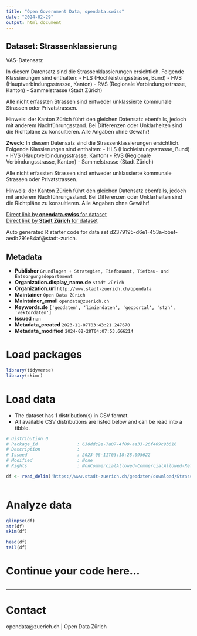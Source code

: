 ```yaml
---
title: "Open Government Data, opendata.swiss"
date: "2024-02-29"
output: html_document
---
```


## Dataset: Strassenklassierung

VAS-Datensatz

In diesem Datensatz sind die Strassenklassierungen ersichtlich. Folgende Klassierungen sind enthalten:
- HLS (Hochleistungsstrasse, Bund)
- HVS (Hauptverbindungsstrasse, Kanton)
- RVS (Regionale Verbindungsstrasse, Kanton)
- Sammelstrasse (Stadt Zürich)

Alle nicht erfassten Strassen sind entweder unklassierte kommunale Strassen oder Privatstrassen.

Hinweis: der Kanton Zürich führt den gleichen Datensatz ebenfalls, jedoch mit anderem Nachführungsstand. Bei Differenzen oder Unklarheiten sind die Richtpläne zu konsultieren.
Alle Angaben ohne Gewähr!

**Zweck**: In diesem Datensatz sind die Strassenklassierungen ersichtlich. Folgende Klassierungen sind enthalten:
- HLS (Hochleistungsstrasse, Bund)
- HVS (Hauptverbindungsstrasse, Kanton)
- RVS (Regionale Verbindungsstrasse, Kanton)
- Sammelstrasse (Stadt Zürich)

Alle nicht erfassten Strassen sind entweder unklassierte kommunale Strassen oder Privatstrassen.

Hinweis: der Kanton Zürich führt den gleichen Datensatz ebenfalls, jedoch mit anderem Nachführungsstand. Bei Differenzen oder Unklarheiten sind die Richtpläne zu konsultieren.
Alle Angaben ohne Gewähr!

[Direct link by **opendata.swiss** for dataset](https://opendata.swiss/de/dataset/strassenklassierung)<br>
[Direct link by **Stadt Zürich** for dataset](https://data.stadt-zuerich.ch/dataset/geo_strassenklassierung)

Auto generated R starter code for data set d2379195-d6e1-453a-bbef-aedb291e84af@stadt-zurich.

## Metadata

- **Publisher** `Grundlagen + Strategien, Tiefbauamt, Tiefbau- und Entsorgungsdepartement`
- **Organization.display_name.de** `Stadt Zürich`
- **Organization.url** `http://www.stadt-zuerich.ch/opendata`
- **Maintainer** `Open Data Zürich`
- **Maintainer_email** `opendata@zuerich.ch`
- **Keywords.de** `['geodaten', 'liniendaten', 'geoportal', 'stzh', 'vektordaten']`
- **Issued** `nan`
- **Metadata_created** `2023-11-07T03:43:21.247670`
- **Metadata_modified** `2024-02-28T04:07:53.666214`


# Load packages

```r

library(tidyverse)
library(skimr)

```

# Load data

-   The dataset has 1 distribution(s) in CSV format.
-   All available CSV distributions are listed below and can be read into a tibble.

```r

# Distribution 0
# Package_id               : 638ddc2e-7a07-4f00-aa33-26f409c9b616
# Description              : 
# Issued                   : 2023-06-11T03:18:28.095622
# Modified                 : None
# Rights                   : NonCommercialAllowed-CommercialAllowed-ReferenceNotRequired

df <- read_delim('https://www.stadt-zuerich.ch/geodaten/download/Strassenklassierung?format=10008')



```

# Analyze data

```r

glimpse(df)
str(df)
skim(df)

head(df)
tail(df)

```

# Continue your code here...

```r

```

------------------------------------------------------------------------

# Contact

opendata@zuerich.ch | Open Data Zürich
